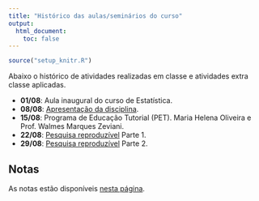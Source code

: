 ```yaml
---
title: "Histórico das aulas/seminários do curso"
output:
  html_document:
    toc: false
---
```


```r
source("setup_knitr.R")
```

Abaixo o histórico de atividades realizadas em classe e atividades extra
classe aplicadas.

- **01/08**: Aula inaugural do curso de Estatística.
- **08/08**: [Apresentação da disciplina](00_ce082-intro.html).
- **15/08**: Programa de Educação Tutorial (PET). Maria Helena Oliveira
  e Prof. Walmes Marques Zeviani.
- **22/08**: [Pesquisa reproduzível](01_ce082_PesqRep.html) Parte 1.
- **29/08**: [Pesquisa reproduzível](01_ce082_PesqRep.html) Parte 2.


## Notas

As notas estão disponíveis [nesta página](notas.html).
